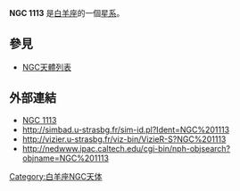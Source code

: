 {{NGCInfoBox|NGCID=NGC 1113|發現者=阿爾伯特·馬爾夫|發現日期=1863年12月2日|其他編號=|曆元=J2000.0|赤經=50分5.1秒
|赤緯=13°19'41"|星座=白羊座|星體=星系|星等=|表面亮度=|藍等=}}

'''NGC 1113''' 是[[白羊座|白羊座]]的一個[[星系|星系]]。

== 參見 ==
* [[NGC天體列表|NGC天體列表]]

== 外部連結 ==
* [https://web.archive.org/web/20070311232900/http://www.seds.org/~spider/ngc/ngc.cgi?1113 NGC 1113]
* http://simbad.u-strasbg.fr/sim-id.pl?Ident=NGC%201113
* http://vizier.u-strasbg.fr/viz-bin/VizieR-S?NGC%201113{{Wayback|url=http://vizier.u-strasbg.fr/viz-bin/VizieR-S?NGC%201113 |date=20160303185448 }}
* http://nedwww.ipac.caltech.edu/cgi-bin/nph-objsearch?objname=NGC%201113{{Wayback|url=http://nedwww.ipac.caltech.edu/cgi-bin/nph-objsearch?objname=NGC%201113 |date=20191018173307 }}

{{Catalogs|NGC=1113}}

[[Category:白羊座NGC天体|Category:白羊座NGC天体]]